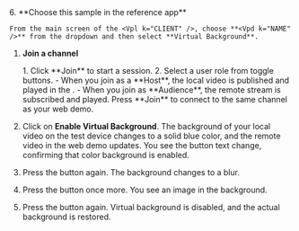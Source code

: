 
<PlatformWrapper platform="unity">

<TestHeader />
6. **Choose this sample in the reference app**

    From the main screen of the <Vpl k="CLIENT" />, choose **<Vpd k="NAME" />** from the dropdown and then select **Virtual Background**.

1. **Join a channel**

    <ProductWrapper product="interactive-live-streaming, broadcast-streaming">
    1. Click **Join** to start a session.
    2. Select a user role from toggle buttons.
        - When you join as a **Host**, the local video is published and played in the <Vpl k="CLIENT" />. 
        - When you join as **Audience**, the remote stream is subscribed and played.
    </ProductWrapper>

    <ProductWrapper notAllowed="interactive-live-streaming">
    Press **Join** to connect to the same channel as your web demo.
    </ProductWrapper>
    
1. Click on **Enable Virtual Background**. The background of your local video on the test device changes to a solid blue color, and the remote video in the web demo updates. You see the button text change, confirming that color background is enabled.

1. Press the button again. The background changes to a blur.

1. Press the button once more. You see an image in the background.

1. Press the button again. Virtual background is disabled, and the actual background is restored.

</PlatformWrapper>